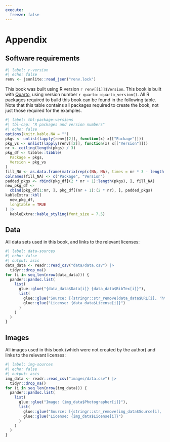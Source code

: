 ```yaml
---
execute: 
  freeze: false
---
```


# Appendix {.unnumbered .appendix}

## Software requirements {.unnumbered}

```r
#| label: r-version
#| echo: false
renv <- jsonlite::read_json("renv.lock")
```

This book was built using R version `r renv[[1]]$Version`. This book is built with [Quarto](https://quarto.org/), using version number `r quarto::quarto_version()`. All R packages required to build this book can be found in the following table. Note that this table contains all packages required to create the book, not just those required for the examples.

```r
#| label: tbl-package-versions
#| tbl-cap: "R packages and version numbers"
#| echo: false
options(knitr.kable.NA = "")
pkgs <- unlist(lapply(renv[[2]], function(x) x[["Package"]]))
pkg_vs <- unlist(lapply(renv[[2]], function(x) x[["Version"]]))
nr <- ceiling(length(pkgs) / 3)
pkg_df <- tibble::tibble(
  Package = pkgs,
  Version = pkg_vs
)
fill_NA <- as.data.frame(matrix(rep(c(NA, NA), times = nr * 3 - length(pkgs)), ncol = 2))
colnames(fill_NA) <- c("Package", "Version")
padded_pkgs <- rbind(pkg_df[(2 * nr + 1):length(pkgs), ], fill_NA)
new_pkg_df <-
  cbind(pkg_df[1:nr, ], pkg_df[(nr + 1):(2 * nr), ], padded_pkgs)
kableExtra::kbl(
  new_pkg_df,
  longtable = TRUE
) |>
  kableExtra::kable_styling(font_size = 7.5)
```

## Data {.unnumbered}

All data sets used in this book, and links to the relevant licenses:

```r
#| label: data-sources
#| echo: false
#| output: asis
data_data <- readr::read_csv("data/data.csv") |> 
  tidyr::drop_na()
for (i in seq_len(nrow(data_data))) {
  pander::pandoc.list(
    list(
      glue::glue("{data_data$Data[i]} {data_data$BibTex[i]}"),
      list(
        glue::glue("Source: [{stringr::str_remove(data_data$URL[i], 'https://')}]({data_data$URL[i]})"),
        glue::glue("License: {data_data$License[i]}")
      )
    )
  )
}
```

## Images {.unnumbered}

All images used in this book (which were not created by the author) and links to the relevant licenses:

```r
#| label: img-sources
#| echo: false
#| output: asis
img_data <- readr::read_csv("images/data.csv") |> 
  tidyr::drop_na()
for (i in seq_len(nrow(img_data))) {
  pander::pandoc.list(
    list(
      glue::glue("Image: {img_data$Photographer[i]}"),
      list(
        glue::glue("Source: [{stringr::str_remove(img_data$Source[i], 'https://')}]({img_data$Source[i]}) {img_data$BibTex[i]}"),
        glue::glue("License: {img_data$License[i]}")
      )
    )
  )
}
```

